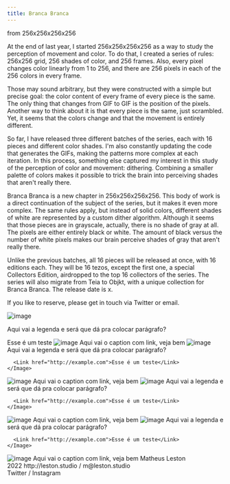 ```yaml
---
title: Branca Branca
---
```


<Row>
<Title>Branca Branca</Title>
<Subtitle>from 256x256x256x256</Subtitle>
</Row>

<Row>
<Col2>
      
At the end of last year, I started 256x256x256x256 as a way to study the perception of movement and color. To do that, I created a series of rules: 256x256 grid, 256 shades of color, and 256 frames. Also, every pixel changes color linearly from 1 to 256, and there are 256 pixels in each of the 256 colors in every frame.
      
Those may sound arbitrary, but they were constructed with a simple but precise goal: the color content of every frame of every piece is the same. The only thing that changes from GIF to GIF is the position of the pixels. Another way to think about it is that every piece is the same, just scrambled. Yet, it seems that the colors change and that the movement is entirely different.

So far, I have released three different batches of the series, each with 16 pieces and different color shades. I'm also constantly updating the code that generates the GIFs, making the patterns more complex at each iteration. In this process, something else captured my interest in this study of the perception of color and movement: dithering. Combining a smaller palette of colors makes it possible to trick the brain into perceiving shades that aren't really there.
</Col2>

<Col2>

Branca Branca is a new chapter in 256x256x256x256. This body of work is a direct continuation of the subject of the series, but it makes it even more complex. The same rules apply, but instead of solid colors, different shades of white are represented by a custom dither algorithm. Although it seems that those pieces are in grayscale, actually, there is no shade of gray at all. The pixels are either entirely black or white. The amount of black versus the number of white pixels makes our brain perceive shades of gray that aren't really there.

Unlike the previous batches, all 16 pieces will be released at once, with 16 editions each. They will be 16 tezos, except the first one, a special Collectors Edition, airdropped to the top 16 collectors of the series. The series will also migrate from Teia to Objkt, with a unique collection for Branca Branca. The release date is x.
      
If you like to reserve, please get in touch via Twitter or email.
</Col2>
</Row>

<Row>
<Col1>
<Image alt="image" path="/pages/a.gif" width={1024} height={1024}>

Aqui vai a legenda e será que dá pra colocar parágrafo?
      
<Link href="http://example.com">Esse é um teste</Link>
    </Image>
  </Col1>
  <Col1>
    <Image alt="image" path="/pages/b.gif" width={1024} height={1024}>
      Aqui vai o caption <Link href="http://example.com">com link</Link>, veja
      bem
    </Image>
  </Col1>
    <Col1>
    <Image alt="image" path="/pages/a.gif" width={1024} height={1024}>
      Aqui vai a legenda e será que dá pra colocar parágrafo?
      
      <Link href="http://example.com">Esse é um teste</Link>
    </Image>
  </Col1>
  <Col1>
    <Image alt="image" path="/pages/b.gif" width={1024} height={1024}>
      Aqui vai o caption <Link href="http://example.com">com link</Link>, veja
      bem
    </Image>
  </Col1>
</Row>

<Row>
  <Col1>
    <Image alt="image" path="/pages/a.gif" width={1024} height={1024}>
      Aqui vai a legenda e será que dá pra colocar parágrafo?
      
      <Link href="http://example.com">Esse é um teste</Link>
    </Image>
  </Col1>
  <Col1>
    <Image alt="image" path="/pages/b.gif" width={1024} height={1024}>
      Aqui vai o caption <Link href="http://example.com">com link</Link>, veja
      bem
    </Image>
  </Col1>
    <Col1>
    <Image alt="image" path="/pages/a.gif" width={1024} height={1024}>
      Aqui vai a legenda e será que dá pra colocar parágrafo?
      
      <Link href="http://example.com">Esse é um teste</Link>
    </Image>
  </Col1>
  <Col1>
    <Image alt="image" path="/pages/b.gif" width={1024} height={1024}>
      Aqui vai o caption <Link href="http://example.com">com link</Link>, veja
      bem
    </Image>
  </Col1>
</Row>

<Row>
  <Col2>
    
  </Col2>
  <Col1>
    Matheus Leston <br />2022
  </Col1>
  <Col1>
    <Link href="https://leston.studio">http://leston.studio</Link> / m@leston.studio <br />
    <Link href="https://twitter.com/matheusleston">Twitter</Link> / <Link href="instagram.com/matheusleston">Instagram</Link>
  </Col1>
  </Row>
